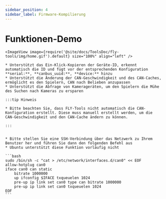 ```yaml
---
sidebar_position: 4
sidebar_label: Firmware-Kompilierung
---
```




# Funktionen-Demo

    <ImageView image={require('@site/docs/ToolsDoc/fly-tools/img/home.gif').default} size="100%" align="left" />

    * Unterstützt das Ein-Klick-Kopieren der Geräte-ID, erkennt automatisch die ID und fügt vor der entsprechenden Konfiguration **serial:**, **canbus_uuid:**, **device:** hinzu
    * Unterstützt die Änderung der CAN-Geschwindigkeit und des CAN-Caches, ermöglicht es den Spielern, CAN nach Belieben anzupassen
    * Unterstützt die Abfrage von Kamerageräten, um den Spielern die Mühe des Suchen nach Kameras zu ersparen

    :::tip Hinweis

    * Bitte beachten Sie, dass FLY-Tools nicht automatisch die CAN-Konfiguration erstellt. Diese muss manuell erstellt werden, um die CAN-Geschwindigkeit und den CAN-Cache ändern zu können.

    :::


    * Bitte stellen Sie eine SSH-Verbindung über das Netzwerk zu Ihrem Benutzer her und führen Sie dann den folgenden Befehl aus
    * Ubuntu unterstützt diese Funktion vorläufig nicht

    ```bash
    sudo /bin/sh -c "cat > /etc/network/interfaces.d/can0" << EOF
    allow-hotplug can0
    iface can0 can static
        bitrate 1000000
        up ifconfig $IFACE txqueuelen 1024
        pre-up ip link set can0 type can bitrate 1000000
        pre-up ip link set can0 txqueuelen 1024
    EOF
    ```